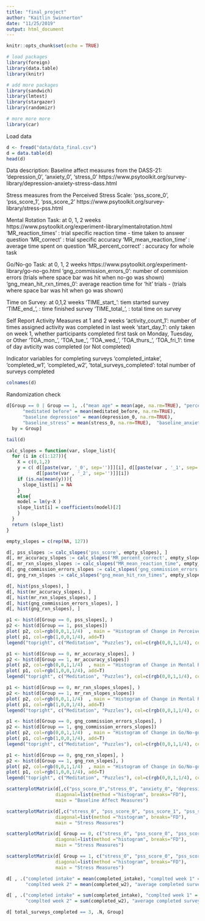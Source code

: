 ```yaml
---
title: "final_project"
author: "Kaitlin Swinnerton"
date: "11/25/2019"
output: html_document
---
```


```r
knitr::opts_chunk$set(echo = TRUE)
```
```r
# load packages 
library(foreign)
library(data.table)
library(knitr)

# add more packages
library(sandwich)
library(lmtest)
library(stargazer)
library(randomizr)

# more more more
library(car)
```

Load data

```r
d <- fread("data/data_final.csv")
d = data.table(d)
head(d)
```
Data description:
  Baseline affect measures from the DASS-21: 'depression_0', 'anxiety_0', 'stress_0'
    https://www.psytoolkit.org/survey-library/depression-anxiety-stress-dass.html
  
  Stress measures from the Perceived Stress Scale: 'pss_score_0', 'pss_score_1', 'pss_score_2'
    https://www.psytoolkit.org/survey-library/stress-pss.html

  Mental Rotation Task: at 0, 1, 2 weeks
    https://www.psytoolkit.org/experiment-library/mentalrotation.html
    'MR_reaction_times' : trial specific reaction time - time taken to answer question
    'MR_correct' : trial specific accuracy
    'MR_mean_reaction_time' : average time spent on question
    'MR_percent_correct' : accuracy for whole task
  
  Go/No-go Task: at 0, 1, 2 weeks
    https://www.psytoolkit.org/experiment-library/go-no-go.html
    'gng_commission_errors_0': number of commision errors (trials where space bar was hit when no-go was shown)
    'gng_mean_hit_rxn_times_0': average reaction time for 'hit' trials - (trials where space bar was hit when go was shown)
     
  Time on Survey: at 0,1,2 weeks
    'TIME_start_': tiem started survey
    'TIME_end_', : time finished survey
    'TIME_total_', : total time on survey
    
  Self Report Activity Measures at 1 and 2 weeks 
    'activity_count_1': number of times assigned activity was completed in last week
    'start_day_1': only taken on week 1, whether participants completed first task on Monday, Tuesday, or Other
    'TOA_mon_', 'TOA_tue_', 'TOA_wed_', 'TOA_thurs_', 'TOA_fri_1': time of day avticity was completed (or Not completed)
       
  Indicator variables for completing surveys
    'completed_intake', 'completed_w1', 'completed_w2',
    'total_surveys_completed': total number of surveys completed


```r
colnames(d)
```

Randomization check
```r

d[Group == 0 | Group == 1, .("mean age" = mean(age, na.rm=TRUE), "percent female" = mean(female, na.rm=TRUE), 
      "meditated before" = mean(meditated_before, na.rm=TRUE),
      "baseline depression" = mean(depression_0, na.rm=TRUE), 
      "baseline_stress" = mean(stress_0, na.rm=TRUE),  "baseline_anxiety" = mean(anxiety_0, na.rm=TRUE)),
  by = Group]
```


```r
tail(d)
```



```r

calc_slopes = function(var, slope_list){
  for (i in c(1:127)){
    X = c(0,1,2)
    y = c( d[[paste(var, '_0', sep='')]][i], d[[paste(var , '_1', sep='')]][i],
           d[[paste(var , '_2', sep='')]][i])
    if (is.na(mean(y))){
      slope_list[i] = NA
    }
    else{
    model = lm(y~X )
    slope_list[i] = coefficients(model)[2]
    }
  }
  return (slope_list)
}

empty_slopes = c(rep(NA, 127))

d[, pss_slopes := calc_slopes('pss_score', empty_slopes), ]
d[, mr_accuracy_slopes := calc_slopes('MR_percent_correct', empty_slopes), ]
d[, mr_rxn_slopes_slopes := calc_slopes("MR_mean_reaction_time", empty_slopes), ]
d[, gng_commission_errors_slopes := calc_slopes('gng_commission_errors', empty_slopes), ]
d[, gng_rxn_slopes := calc_slopes("gng_mean_hit_rxn_times", empty_slopes), ]

d[, hist(pss_slopes), ]
d[, hist(mr_accuracy_slopes), ]
d[, hist(mr_rxn_slopes_slopes), ]
d[, hist(gng_commission_errors_slopes), ]
d[, hist(gng_rxn_slopes), ]


```

```r
p1 <- hist(d[Group == 0, pss_slopes], )                     
p2 <- hist(d[Group == 1, pss_slopes])                      
plot( p2, col=rgb(0,0,1,1/4)  , main = "Histogram of Change in Perceived Stress", xlab = "Change in Perceived Stress") 
plot( p1, col=rgb(1,0,0,1/4), add=T)
legend("topright", c("Meditation", "Puzzles"), col=c(rgb(0,0,1,1/4), col=rgb(1,0,0,1/4)), lwd=10)

```

```r
p1 <- hist(d[Group == 0, mr_accuracy_slopes], )                     
p2 <- hist(d[Group == 1, mr_accuracy_slopes])                      
plot( p2, col=rgb(0,0,1,1/4)  , main = "Histogram of Change in Mental Rotation Accuracy", xlab = "Change in Mental Rotation Accuracy") 
plot( p1, col=rgb(1,0,0,1/4), add=T)
legend("topright", c("Meditation", "Puzzles"), col=c(rgb(0,0,1,1/4), col=rgb(1,0,0,1/4)), lwd=10)

```
```r
p1 <- hist(d[Group == 0, mr_rxn_slopes_slopes], )                     
p2 <- hist(d[Group == 1, mr_rxn_slopes_slopes])                      
plot( p2, col=rgb(0,0,1,1/4)  , main = "Histogram of Change in Mental Rotation Reaction Time", xlab = "Change in Mental Rotation Reaction Time") 
plot( p1, col=rgb(1,0,0,1/4), add=T)
legend("topright", c("Meditation", "Puzzles"), col=c(rgb(0,0,1,1/4), col=rgb(1,0,0,1/4)), lwd=10)

```
```r
p1 <- hist(d[Group == 0, gng_commission_errors_slopes], )                     
p2 <- hist(d[Group == 1, gng_commission_errors_slopes])                      
plot( p2, col=rgb(0,0,1,1/4)  , main = "Histogram of Change in Go/No-go Commission Errors", xlab = "Change in Go/No-go Commission Errors") 
plot( p1, col=rgb(1,0,0,1/4), add=T)
legend("topright", c("Meditation", "Puzzles"), col=c(rgb(0,0,1,1/4), col=rgb(1,0,0,1/4)), lwd=10)

```

```r
p1 <- hist(d[Group == 0, gng_rxn_slopes], )                     
p2 <- hist(d[Group == 1, gng_rxn_slopes], )                      
plot( p2, col=rgb(0,0,1,1/4)  , main = "Histogram of Change in Go/No-go Reaction Time", xlab = "Change in Go/No-go Reaction Time") 
plot( p1, col=rgb(1,0,0,1/4), add=T)
legend("topright", c("Meditation", "Puzzles"), col=c(rgb(0,0,1,1/4), col=rgb(1,0,0,1/4)), lwd=10)

```


```r
scatterplotMatrix(d[,c("pss_score_0","stress_0", "anxiety_0", "depression_0"),],
                  diagonal=list(method ="histogram", breaks="FD"), 
                  main = "Baseline Affect Measures")
```
```r
scatterplotMatrix(d[,c("stress_0", "pss_score_0", "pss_score_1", "pss_score_2", "pss_slopes"),],
                  diagonal=list(method ="histogram", breaks="FD"), 
                  main = "Stress Measures")
```
```r
scatterplotMatrix(d[ Group == 0, c("stress_0", "pss_score_0", "pss_score_1", "pss_score_2", "pss_slopes"), ],
                  diagonal=list(method ="histogram", breaks="FD"), 
                  main = "Stress Measures")
```
```r
scatterplotMatrix(d[ Group == 1, c("stress_0", "pss_score_0", "pss_score_1", "pss_score_2", "pss_slopes"), ],
                  diagonal=list(method ="histogram", breaks="FD"), 
                  main = "Stress Measures")
```


```r
d[ , .("completed intake" = mean(completed_intake), "complted week 1" = mean(completed_w1), 
       "complted week 2" = mean(completed_w2), "average completed surveys" = mean(total_surveys_completed)), Group]
```

```r
d[ , .("completed intake" = sum(completed_intake), "complted week 1" = sum(completed_w1), 
       "complted week 2" = sum(completed_w2), "average completed surveys" = mean(total_surveys_completed)), Group]
```


```r
d[ total_surveys_completed == 3, .N, Group]
```




